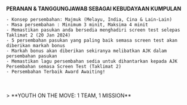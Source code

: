 
<GuideHeader id="16"/>

**PERANAN & TANGGUNGJAWAB SEBAGAI KEBUDAYAAN KUMPULAN**
<br/>
````
- Konsep persembahan: Majmuk (Melayu, India, Cina & Lain-Lain)
- Masa persembahan : Minimum 3 minit, Maksima 4 minit
- Memastikan pasukan anda bersedia menghadiri screen test selepas Taklimat 2 (20 Jan 2024)
- 5 persembahan pasukan yang paling baik semasa screen test akan diberikan markah bonus
- Markah bonus akan diberikan sekiranya melibatkan AJK dalam persembahan pasukan
- Memastikan lagu persembahan sedia untuk dihantarkan kepada AJK Persembahan semasa Screen Test (Taklimat 2)
- Persembahan Terbaik Award Awaiting!
````

<br/>
<br/>
> **YOUTH ON THE MOVE: 1 TEAM, 1 MISSION**
